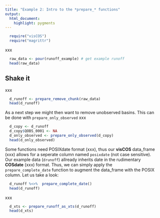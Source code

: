 ```yaml
---
title: "Example 2: Intro to the *prepare_* functions"
output: 
  html_document:
    highlight: pygments
---
```

```r
  require("visCOS")
  require("magrittr")
```

xxx
```r
  raw_data <- pour(runoff_example) # get example runoff
  head(raw_data)
```      

## Shake it
xxx
```r
  d_runoff <- prepare_remove_chunk(raw_data)
  head(d_runoff)
```

As a next step we might then want to remove unobserved basins. This can be done with `prepare_only_observed` xxx
```r
  d_copy <- d_runoff
  d_copy$QOBS_0001 <- NA
  d_only_observed <- prepare_only_observed(d_copy)
  head(d_only_observed)
```

Some functions need POSIXdate format (xxx), thus our **visCOS** data_frame (xxx) allows for a seperate column named `posixdate` (not case sensitive). Our example data (`drunoff`) allready inherits date in the rudimentary **COSdate** (xxx) format. Thus, we can simply apply the `prepare_complete_date` function to augment the data_frame with the POSIX column. Let us take a look:
```r
  d_runoff %<>%  prepare_complete_date()
  head(d_runoff) 
```

xxx
```r
  d_xts <- prepare_runoff_as_xts(d_runoff)
  head(d_xts)
```

